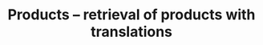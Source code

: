 ---
title: 'Products – retrieval of products with translations'
openapi: 'GET /datasnap/rest/artikli/prijevodi/{sifra_jezika}/{od_zapisa,broj_zapisa}'
---